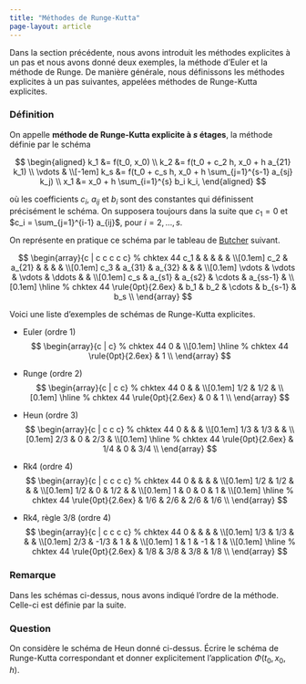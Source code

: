 ```yaml
---
title: "Méthodes de Runge-Kutta"
page-layout: article
---
```


Dans la section précédente, nous avons introduit les méthodes explicites à un pas et nous avons donné deux exemples, la méthode d'Euler et la méthode de Runge. De manière générale, nous définissons les méthodes explicites à un pas suivantes, appelées méthodes de Runge-Kutta explicites.

::: {.callout-warning icon=false}
### Définition

On appelle **méthode de Runge-Kutta explicite à $s$ étages**, la méthode définie par le schéma

$$
\begin{aligned}
    k_1 &= f(t_0, x_0) \\
    k_2 &= f(t_0 + c_2 h, x_0 + h a_{21} k_1) \\
    \vdots & \\[-1em]
    k_s &= f(t_0 + c_s h, x_0 + h \sum_{j=1}^{s-1} a_{sj} k_j) \\
    x_1 &= x_0 + h \sum_{i=1}^{s} b_i k_i,
\end{aligned}
$$

où les coefficients $c_i$, $a_{ij}$ et $b_i$ sont des constantes qui définissent précisément le schéma. On supposera toujours dans la suite que $c_1 = 0$ et $c_i = \sum_{j=1}^{i-1} a_{ij}$, pour $i = 2, \ldots, s$.
:::

On représente en pratique ce schéma par le tableau de [Butcher](https://fr.wikipedia.org/wiki/John_Butcher) suivant.

$$
\begin{array}{c | c c c c c} % chktex 44
    c_1     & & & & & \\[0.1em]
    c_2     & a_{21} & & & & \\[0.1em]
    c_3     & a_{31} & a_{32} & & & \\[0.1em]
    \vdots  & \vdots & \vdots & \ddots & & \\[0.1em]
    c_s     & a_{s1} & a_{s2} & \cdots & a_{ss-1} & \\[0.1em]
    \hline % chktex 44
    \rule{0pt}{2.6ex}
            & b_1 & b_2 & \cdots & b_{s-1} & b_s \\
\end{array}
$$

Voici une liste d'exemples de schémas de Runge-Kutta explicites.

- Euler (ordre 1)
$$
\begin{array}{c | c} % chktex 44
    0   & \\[0.1em]
    \hline % chktex 44
    \rule{0pt}{2.6ex}
        & 1 \\
\end{array}
$$

- Runge (ordre 2)
$$
\begin{array}{c | c c} % chktex 44
    0       &     & \\[0.1em]
    1/2     & 1/2 & \\[0.1em]
    \hline % chktex 44
    \rule{0pt}{2.6ex}
            & 0   & 1 \\
\end{array}
$$

- Heun (ordre 3)
$$
\begin{array}{c | c c c} % chktex 44
    0       &     &     &  \\[0.1em]
    1/3     & 1/3 &     &  \\[0.1em]
    2/3     & 0   & 2/3 &  \\[0.1em]
    \hline % chktex 44
    \rule{0pt}{2.6ex}
            & 1/4 & 0   & 3/4 \\
\end{array}
$$

- Rk4 (ordre 4)
$$
\begin{array}{c | c c c c} % chktex 44
    0       & & & & \\[0.1em]
    1/2     & 1/2 & & & \\[0.1em]
    1/2     & 0 & 1/2 & & \\[0.1em]
    1       & 0 & 0 & 1 & \\[0.1em]
    \hline % chktex 44
    \rule{0pt}{2.6ex}
            & 1/6 & 2/6 & 2/6 & 1/6 \\
\end{array}
$$

- Rk4, règle 3/8 (ordre 4)
$$
\begin{array}{c | c c c c} % chktex 44
    0       & & & & \\[0.1em]
    1/3     & 1/3  & & & \\[0.1em]
    2/3     & -1/3 & 1 & & \\[0.1em]
    1       & 1 & -1 & 1 & \\[0.1em]
    \hline % chktex 44
    \rule{0pt}{2.6ex}
            & 1/8 & 3/8 & 3/8 & 1/8 \\
\end{array}
$$

::: {.callout-note icon=false}
### Remarque

Dans les schémas ci-dessus, nous avons indiqué l'ordre de la méthode. Celle-ci est définie par la suite.
:::

::: {.callout-tip icon=false}
### Question

On considère le schéma de Heun donné ci-dessus. Écrire le schéma de Runge-Kutta correspondant et donner explicitement l'application $\Phi(t_0, x_0, h)$.
:::

